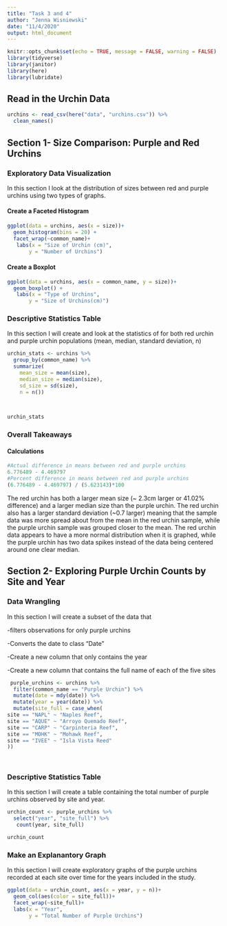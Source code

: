 ```yaml
---
title: "Task 3 and 4"
author: "Jenna Wisniewski"
date: "11/4/2020"
output: html_document
---
```


```r
knitr::opts_chunk$set(echo = TRUE, message = FALSE, warning = FALSE)
library(tidyverse)
library(janitor)
library(here)
library(lubridate)
```

## Read in the Urchin Data
```r
urchins <- read_csv(here("data", "urchins.csv")) %>% 
  clean_names()
```
## Section 1- Size Comparison: Purple and Red Urchins

### Exploratory Data Visualization

In this section I look at the distribution of sizes between red and purple urchins using two types of graphs. 

#### Create a Faceted Histogram
```r
ggplot(data = urchins, aes(x = size))+
  geom_histogram(bins = 20) +
  facet_wrap(~common_name)+
   labs(x = "Size of Urchin (cm)", 
       y = "Number of Urchins")


```

#### Create a Boxplot
```r
ggplot(data = urchins, aes(x = common_name, y = size))+
  geom_boxplot() +
   labs(x = "Type of Urchins", 
       y = "Size of Urchins(cm)")
```


### Descriptive Statistics Table

In this section I will create and look at the statistics of for both red urchin and purple urchin populations (mean, median, standard deviation, n)
```r
urchin_stats <- urchins %>% 
  group_by(common_name) %>% 
  summarize(
    mean_size = mean(size),
    median_size = median(size),
    sd_size = sd(size),
    n = n())

   

urchin_stats 
```

### Overall Takeaways 
#### Calculations

```r
#Actual difference in means between red and purple urchins
6.776489 - 4.469797	
#Percent difference in means between red and purple urchins
(6.776489 - 4.469797) / (5.623143)*100	
```


The red urchin has both a larger mean size (~ 2.3cm larger or 41.02% difference) and a larger median size than the purple urchin. The red urchin also has a larger standard deviation (~0.7 larger) meaning that the sample data was more spread about from the mean in the red urchin sample, while the purple urchin sample was grouped closer to the mean. The red urchin data appears to have a more normal distribution when it is graphed, while the purple urchin has two data spikes instead of the data being centered around one clear median. 

## Section 2- Exploring Purple Urchin Counts by Site and Year

### Data Wrangling

In this section I will create a subset of the data that 

-filters observations for only purple urchins

-Converts the date to class "Date"

-Create a new column that only contains the year

-Create a new column that contains the full name of each of the five sites

```r
 purple_urchins <- urchins %>% 
  filter(common_name == "Purple Urchin") %>% 
  mutate(date = mdy(date)) %>% 
  mutate(year = year(date)) %>% 
  mutate(site_full = case_when(
site == "NAPL" ~ "Naples Reef",
site == "AQUE" ~ "Arroyo Quemado Reef",
site == "CARP" ~ "Carpinteria Reef",
site == "MOHK" ~ "Mohawk Reef",
site == "IVEE" ~ "Isla Vista Reed"
))

         

```
### Descriptive Statistics Table 
In this section I will create a table containing the total number of purple urchins observed by site and year.

```r
urchin_count <- purple_urchins %>% 
  select("year", "site_full") %>% 
   count(year, site_full) 

urchin_count

```

### Make an Explanantory Graph
In this section I will create exploratory graphs of the purple urchins recorded at each site over time for the years included in the study. 
```r
ggplot(data = urchin_count, aes(x = year, y = n))+
  geom_col(aes(color = site_full))+
  facet_wrap(~site_full)+
  labs(x = "Year", 
       y = "Total Number of Purple Urchins")
  
```



